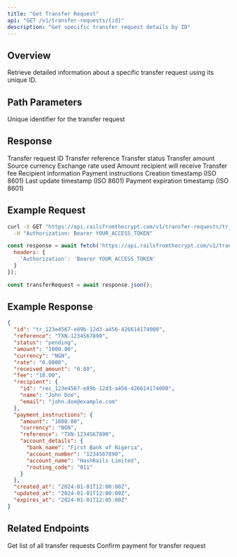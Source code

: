 ```yaml
---
title: "Get Transfer Request"
api: "GET /v1/transfer-requests/{id}"
description: "Get specific transfer request details by ID"
---
```


## Overview

Retrieve detailed information about a specific transfer request using its unique ID.

## Path Parameters

<ParamField path="id" type="string" required>
  Unique identifier for the transfer request
</ParamField>

## Response

<ResponseField name="id" type="string">
  Transfer request ID
</ResponseField>

<ResponseField name="reference" type="string">
  Transfer reference
</ResponseField>

<ResponseField name="status" type="string">
  Transfer status
</ResponseField>

<ResponseField name="amount" type="string">
  Transfer amount
</ResponseField>

<ResponseField name="currency" type="string">
  Source currency
</ResponseField>

<ResponseField name="rate" type="string">
  Exchange rate used
</ResponseField>

<ResponseField name="received_amount" type="string">
  Amount recipient will receive
</ResponseField>

<ResponseField name="fee" type="string">
  Transfer fee
</ResponseField>

<ResponseField name="recipient" type="object">
  Recipient information
</ResponseField>

<ResponseField name="payment_instructions" type="object">
  Payment instructions
</ResponseField>

<ResponseField name="created_at" type="string">
  Creation timestamp (ISO 8601)
</ResponseField>

<ResponseField name="updated_at" type="string">
  Last update timestamp (ISO 8601)
</ResponseField>

<ResponseField name="expires_at" type="string">
  Payment expiration timestamp (ISO 8601)
</ResponseField>

## Example Request

<CodeGroup>

```bash cURL
curl -X GET "https://api.railsfromthecrypt.com/v1/transfer-requests/tr_123e4567-e89b-12d3-a456-426614174000" \
  -H "Authorization: Bearer YOUR_ACCESS_TOKEN"
```

```javascript JavaScript
const response = await fetch('https://api.railsfromthecrypt.com/v1/transfer-requests/tr_123e4567-e89b-12d3-a456-426614174000', {
  headers: {
    'Authorization': 'Bearer YOUR_ACCESS_TOKEN'
  }
});

const transferRequest = await response.json();
```

</CodeGroup>

## Example Response

<ResponseExample>

```json Success Response
{
  "id": "tr_123e4567-e89b-12d3-a456-426614174000",
  "reference": "TXN-1234567890",
  "status": "pending",
  "amount": "1000.00",
  "currency": "NGN",
  "rate": "0.0008",
  "received_amount": "0.80",
  "fee": "10.00",
  "recipient": {
    "id": "rec_123e4567-e89b-12d3-a456-426614174000",
    "name": "John Doe",
    "email": "john.doe@example.com"
  },
  "payment_instructions": {
    "amount": "1000.00",
    "currency": "NGN",
    "reference": "TXN-1234567890",
    "account_details": {
      "bank_name": "First Bank of Nigeria",
      "account_number": "1234567890",
      "account_name": "HashRails Limited",
      "routing_code": "011"
    }
  },
  "created_at": "2024-01-01T12:00:00Z",
  "updated_at": "2024-01-01T12:00:00Z",
  "expires_at": "2024-01-01T12:05:00Z"
}
```

</ResponseExample>

## Related Endpoints

<CardGroup cols={2}>
  <Card
    title="List Transfer Requests"
    icon="list"
    href="/api/transfer-requests/list"
  >
    Get list of all transfer requests
  </Card>
  <Card
    title="Confirm Payment"
    icon="check"
    href="/api/transfer-requests/confirm-payment"
  >
    Confirm payment for transfer request
  </Card>
</CardGroup>
